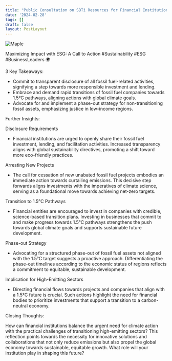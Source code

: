 ```yaml
---
title: "Public Consultation on SBTi Resources for Financial Institutions"
date: '2024-02-28'
tags: []
draft: false
layout: PostLayout
---
```


<div className="flex justify-center">
  <div className="my-1 w-full px-2 xl:my-1 xl:w-1/2 xl:px-2">
    <img src="https://img.youtube.com/vi/-26UGkyf-lA/0.jpg" alt="Maple" className="mx-auto h-58 w-auto" />
  </div>
</div>

Maximizing Impact with ESG: A Call to Action #Sustainability #ESG #BusinessLeaders 🌍

3 Key Takeaways:

- Commit to transparent disclosure of all fossil fuel-related activities, signifying a step towards more responsible investment and lending.
- Embrace and demand rapid transitions of fossil fuel companies towards 1.5°C pathways, aligning actions with global climate goals.
- Advocate for and implement a phase-out strategy for non-transitioning fossil assets, emphasizing justice in low-income regions.

Further Insights:

Disclosure Requirements
- Financial institutions are urged to openly share their fossil fuel investment, lending, and facilitation activities. Increased transparency aligns with global sustainability directives, promoting a shift toward more eco-friendly practices.

Arresting New Projects
- The call for cessation of new unabated fossil fuel projects embodies an immediate action towards curtailing emissions. This decisive step forwards aligns investments with the imperatives of climate science, serving as a foundational move towards achieving net-zero targets.

Transition to 1.5°C Pathways
- Financial entities are encouraged to invest in companies with credible, science-based transition plans. Investing in businesses that commit to and make progress towards 1.5°C pathways strengthens the push towards global climate goals and supports sustainable future development.

Phase-out Strategy
- Advocating for a structured phase-out of fossil fuel assets not aligned with the 1.5°C target suggests a proactive approach. Differentiating the phase-out timelines according to the economic status of regions reflects a commitment to equitable, sustainable development.

Implication for High-Emitting Sectors
- Directing financial flows towards projects and companies that align with a 1.5°C future is crucial. Such actions highlight the need for financial bodies to prioritize investments that support a transition to a carbon-neutral economy.

Closing Thoughts:

How can financial institutions balance the urgent need for climate action with the practical challenges of transitioning high-emitting sectors? This reflection points towards the necessity for innovative solutions and collaborations that not only reduce emissions but also propel the global economy towards sustainable, equitable growth. What role will your institution play in shaping this future?
